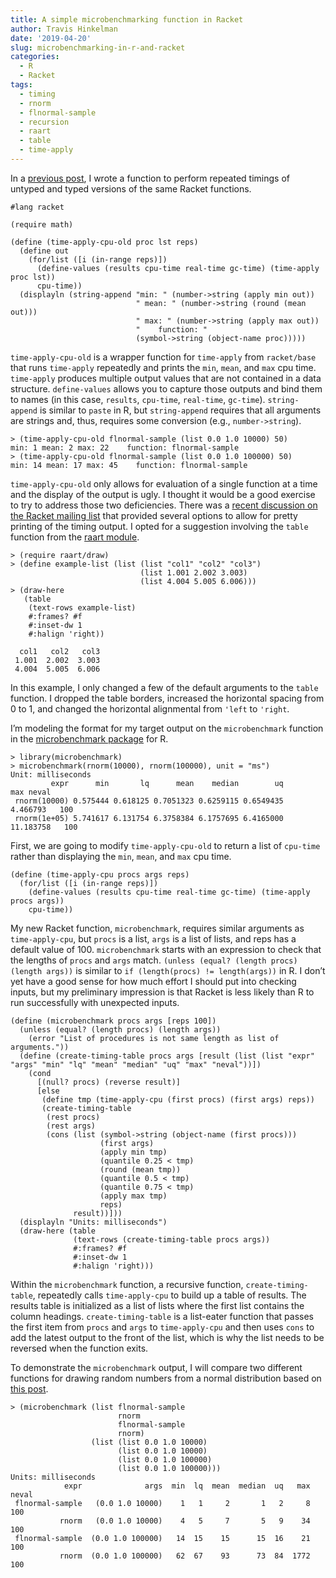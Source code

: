 ```yaml
---
title: A simple microbenchmarking function in Racket
author: Travis Hinkelman
date: '2019-04-20'
slug: microbenchmarking-in-r-and-racket
categories:
  - R
  - Racket
tags:
  - timing
  - rnorm
  - flnormal-sample
  - recursion
  - raart
  - table
  - time-apply
---
```

In a [previous post](/post/stochastic-population-model-r-racket/), I wrote a function to perform repeated timings of untyped and typed versions of the same Racket functions. 

```
#lang racket

(require math)

(define (time-apply-cpu-old proc lst reps)
  (define out
    (for/list ([i (in-range reps)])
      (define-values (results cpu-time real-time gc-time) (time-apply proc lst))
      cpu-time))
  (displayln (string-append "min: " (number->string (apply min out))
                            " mean: " (number->string (round (mean out)))
                            " max: " (number->string (apply max out))
                            "    function: "
                            (symbol->string (object-name proc)))))
```

`time-apply-cpu-old` is a wrapper function for `time-apply` from `racket/base` that runs `time-apply` repeatedly and prints the `min`, `mean`, and `max` cpu time. `time-apply` produces multiple output values that are not contained in a data structure. `define-values` allows you to capture those outputs and bind them to names (in this case, `results`, `cpu-time`, `real-time`, `gc-time`). `string-append` is similar to `paste` in R, but `string-append` requires that all arguments are strings and, thus, requires some conversion (e.g., `number->string`).

```
> (time-apply-cpu-old flnormal-sample (list 0.0 1.0 10000) 50)
min: 1 mean: 2 max: 22    function: flnormal-sample
> (time-apply-cpu-old flnormal-sample (list 0.0 1.0 100000) 50)
min: 14 mean: 17 max: 45    function: flnormal-sample
```

`time-apply-cpu-old` only allows for evaluation of a single function at a time and the display of the output is ugly. I thought it would be a good exercise to try to address those two deficiencies. There was a [recent discussion on the Racket mailing list](https://groups.google.com/forum/#!topic/racket-users/7MCIp7RmTh8) that provided several options to allow for pretty printing of the timing output. I opted for a suggestion involving the `table` function from the [raart module](https://docs.racket-lang.org/raart/index.html?q=raart).

```
> (require raart/draw)
> (define example-list (list (list "col1" "col2" "col3")
                             (list 1.001 2.002 3.003)
                             (list 4.004 5.005 6.006)))
> (draw-here
   (table
    (text-rows example-list)
    #:frames? #f
    #:inset-dw 1
    #:halign 'right))
    
  col1   col2   col3 
 1.001  2.002  3.003 
 4.004  5.005  6.006 
```

In this example, I only changed a few of the default arguments to the `table` function. I dropped the table borders, increased the horizontal spacing from 0 to 1, and changed the horizontal alignmental from `'left` to `'right`. 

I'm modeling the format for my target output on the `microbenchmark` function in the [microbenchmark package](https://cran.r-project.org/web/packages/microbenchmark/index.html) for R. 

```
> library(microbenchmark)
> microbenchmark(rnorm(10000), rnorm(100000), unit = "ms")
Unit: milliseconds
         expr      min       lq      mean    median        uq       max neval
 rnorm(10000) 0.575444 0.618125 0.7051323 0.6259115 0.6549435  4.466793   100
 rnorm(1e+05) 5.741617 6.131754 6.3758384 6.1757695 6.4165000 11.183758   100
```

First, we are going to modify `time-apply-cpu-old` to return a list of `cpu-time` rather than displaying the `min`, `mean`, and `max` cpu time.

```
(define (time-apply-cpu procs args reps)
  (for/list ([i (in-range reps)])
    (define-values (results cpu-time real-time gc-time) (time-apply procs args))
    cpu-time))
```

My new Racket function, `microbenchmark`, requires similar arguments as `time-apply-cpu`, but `procs` is a list, `args` is a list of lists, and reps has a default value of 100. `microbenchmark` starts with an expression to check that the lengths of `procs` and `args` match. `(unless (equal? (length procs) (length args))` is similar to `if (length(procs) != length(args))` in R. I don't yet have a good sense for how much effort I should put into checking inputs, but my preliminary impression is that Racket is less likely than R to run successfully with unexpected inputs.

```
(define (microbenchmark procs args [reps 100])
  (unless (equal? (length procs) (length args))
    (error "List of procedures is not same length as list of arguments."))
  (define (create-timing-table procs args [result (list (list "expr" "args" "min" "lq" "mean" "median" "uq" "max" "neval"))])
    (cond
      [(null? procs) (reverse result)]
      [else
       (define tmp (time-apply-cpu (first procs) (first args) reps))
       (create-timing-table
        (rest procs)
        (rest args)
        (cons (list (symbol->string (object-name (first procs)))
                    (first args)
                    (apply min tmp)
                    (quantile 0.25 < tmp)
                    (round (mean tmp))
                    (quantile 0.5 < tmp)
                    (quantile 0.75 < tmp)
                    (apply max tmp)
                    reps)
              result))]))
  (displayln "Units: milliseconds")
  (draw-here (table
              (text-rows (create-timing-table procs args))
              #:frames? #f
              #:inset-dw 1
              #:halign 'right)))
```

Within the `microbenchmark` function, a recursive function, `create-timing-table`, repeatedly calls `time-apply-cpu` to build up a table of results. The results table is initialized as a list of lists where the first list contains the column headings. `create-timing-table` is a list-eater function that passes the first item from `procs` and `args` to `time-apply-cpu` and then uses `cons` to add the latest output to the front of the list, which is why the list needs to be reversed when the function exits. 

To demonstrate the `microbenchmark` output, I will compare two different functions for drawing random numbers from a normal distribution based on [this post](/post/generating-random-numbers-r-racket/).

```
> (microbenchmark (list flnormal-sample
                        rnorm
                        flnormal-sample
                        rnorm)
                  (list (list 0.0 1.0 10000)
                        (list 0.0 1.0 10000)
                        (list 0.0 1.0 100000)
                        (list 0.0 1.0 100000)))
Units: milliseconds
            expr              args  min  lq  mean  median  uq   max  neval 
 flnormal-sample   (0.0 1.0 10000)    1   1     2       1   2     8    100 
           rnorm   (0.0 1.0 10000)    4   5     7       5   9    34    100 
 flnormal-sample  (0.0 1.0 100000)   14  15    15      15  16    21    100 
           rnorm  (0.0 1.0 100000)   62  67    93      73  84  1772    100 
```
